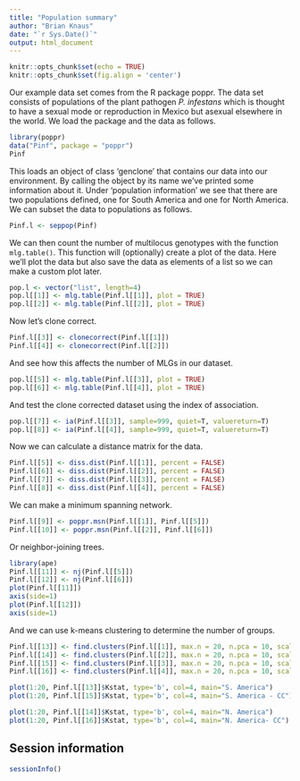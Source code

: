 ```yaml
---
title: "Population summary"
author: "Brian Knaus"
date: "`r Sys.Date()`"
output: html_document
---
```


```r
knitr::opts_chunk$set(echo = TRUE)
knitr::opts_chunk$set(fig.align = 'center')
```


Our example data set comes from the R package poppr.
The data set consists of populations of the plant pathogen *P. infestans* which is thought to have a sexual mode or reproduction in Mexico but asexual elsewhere in the world.
We load the package and the data as follows.


```r
library(poppr)
data("Pinf", package = "poppr")
Pinf
```


This loads an object of class 'genclone' that contains our data into our environment.
By calling the object by its name we've printed some information about it.
Under 'population information' we see that there are two populations defined, one for South America and one for North America.  We can subset the data to populations as follows.


```r
Pinf.l <- seppop(Pinf)
```


We can then count the number of multilocus genotypes with the function `mlg.table()`.
This function will (optionally) create a plot of the data.
Here we'll plot the data but also save the data as elements of a list so we can make a custom plot later.


```r
pop.l <- vector("list", length=4)
pop.l[[1]] <- mlg.table(Pinf.l[[1]], plot = TRUE)
pop.l[[2]] <- mlg.table(Pinf.l[[2]], plot = TRUE)
```



Now let's clone correct.


```r
Pinf.l[[3]] <- clonecorrect(Pinf.l[[1]])
Pinf.l[[4]] <- clonecorrect(Pinf.l[[2]])
```


And see how this affects the number of MLGs in our dataset.

```r
pop.l[[5]] <- mlg.table(Pinf.l[[3]], plot = TRUE)
pop.l[[6]] <- mlg.table(Pinf.l[[4]], plot = TRUE)
```


And test the clone corrected dataset using the index of association.


```r
pop.l[[7]] <- ia(Pinf.l[[3]], sample=999, quiet=T, valuereturn=T)
pop.l[[8]] <- ia(Pinf.l[[4]], sample=999, quiet=T, valuereturn=T)
```


Now we can calculate a distance matrix for the data.


```r
Pinf.l[[5]] <- diss.dist(Pinf.l[[1]], percent = FALSE)
Pinf.l[[6]] <- diss.dist(Pinf.l[[2]], percent = FALSE)
Pinf.l[[7]] <- diss.dist(Pinf.l[[3]], percent = FALSE)
Pinf.l[[8]] <- diss.dist(Pinf.l[[4]], percent = FALSE)
```


We can make a minimum spanning network.

```r
Pinf.l[[9]] <- poppr.msn(Pinf.l[[1]], Pinf.l[[5]])
Pinf.l[[10]] <- poppr.msn(Pinf.l[[2]], Pinf.l[[6]])
```


Or neighbor-joining trees.

```r
library(ape)
Pinf.l[[11]] <- nj(Pinf.l[[5]])
Pinf.l[[12]] <- nj(Pinf.l[[6]])
plot(Pinf.l[[11]])
axis(side=1)
plot(Pinf.l[[12]])
axis(side=1)
```


And we can use k-means clustering to determine the number of groups.


```r
Pinf.l[[13]] <- find.clusters(Pinf.l[[1]], max.n = 20, n.pca = 10, scale = FALSE, choose.n.clust=F, quiet=T)
Pinf.l[[14]] <- find.clusters(Pinf.l[[2]], max.n = 20, n.pca = 10, scale = FALSE, choose.n.clust=F)
Pinf.l[[15]] <- find.clusters(Pinf.l[[3]], max.n = 20, n.pca = 10, scale = FALSE, choose.n.clust=F)
Pinf.l[[16]] <- find.clusters(Pinf.l[[4]], max.n = 20, n.pca = 10, scale = FALSE, choose.n.clust=F)

plot(1:20, Pinf.l[[13]]$Kstat, type='b', col=4, main="S. America")
plot(1:20, Pinf.l[[15]]$Kstat, type='b', col=4, main="S. America - CC")

plot(1:20, Pinf.l[[14]]$Kstat, type='b', col=4, main="N. America")
plot(1:20, Pinf.l[[16]]$Kstat, type='b', col=4, main="N. America- CC")
```




## Session information

```r
sessionInfo()
```
